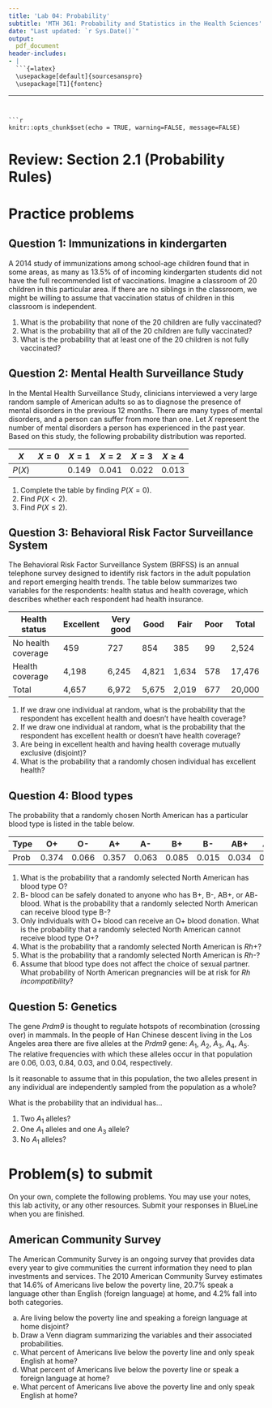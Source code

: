 ---
title: 'Lab 04: Probability'
subtitle: 'MTH 361: Probability and Statistics in the Health Sciences'
date: "Last updated: `r Sys.Date()`"
output: 
  pdf_document
header-includes:
- |
  ```{=latex}
  \usepackage[default]{sourcesanspro}
  \usepackage[T1]{fontenc}
  ```
---

```{r setup, include=FALSE}
knitr::opts_chunk$set(echo = TRUE, warning=FALSE, message=FALSE)
```

# Review: Section 2.1 (Probability Rules)

\pagebreak

# Practice problems

## Question 1: Immunizations in kindergarten

A 2014 study of immunizations among school-age children found that in some areas, as many as 13.5% of of incoming kindergarten students did not have the full recommended list of vaccinations. Imagine a classroom of 20 children in this particular area. If there are no siblings in the classroom, we might be willing to assume that vaccination status of children in this classroom is independent.

1. What is the probability that none of the 20 children are fully vaccinated?
2. What is the probability that all of the 20 children are fully vaccinated?
3. What is the probability that at least one of the 20 children is not fully vaccinated?

\pagebreak

## Question 2: Mental Health Surveillance Study

In the Mental Health Surveillance Study, clinicians interviewed a very large random sample of American adults so as to diagnose the presence of mental disorders in the previous 12 months. There are many types of mental disorders, and a person can suffer from more than one. Let $X$ represent the number of mental disorders a person has experienced in the past year. Based on this study, the following probability distribution was reported.

$X$|$X=0$|$X=1$|$X=2$|$X=3$|$X\ge 4$
---|---|---|---|---|---
$P(X)$| |0.149|0.041|0.022|0.013

1. Complete the table by finding $P(X=0)$.
2. Find $P(X<2)$.
3. Find $P(X\le 2)$.

\pagebreak

## Question 3: Behavioral Risk Factor Surveillance System

The Behavioral Risk Factor Surveillance System (BRFSS) is an annual telephone survey designed to identify risk factors in the adult population and report emerging health trends. The table below summarizes two variables for the respondents: health status and health coverage, which describes whether each respondent had health insurance.

Health status|Excellent|Very good|Good|Fair|Poor|Total
---|---|---|---|---|---|---
No health coverage|459|727|854|385|99|2,524
Health coverage|4,198|6,245|4,821|1,634|578|17,476
Total|4,657|6,972|5,675|2,019|677|20,000

1. If we draw one individual at random, what is the probability that the respondent has excellent health and doesn’t have health coverage?
2. If we draw one individual at random, what is the probability that the respondent has excellent health or doesn’t have health coverage?
3. Are being in excellent health and having health coverage mutually exclusive (disjoint)?
4. What is the probability that a randomly chosen individual has excellent health?

\pagebreak

## Question 4: Blood types

The probability that a randomly chosen North American has a particular blood type is listed in the table below. 

Type|O+|O-|A+|A-|B+|B-|AB+|AB-
---|---|---|---|---|---|---|---|---
Prob|0.374|0.066|0.357|0.063|0.085|0.015|0.034|0.006

1. What is the probability that a randomly selected North American has blood type O?
2. B- blood can be safely donated to anyone who has B+, B-, AB+, or AB- blood. What is the probability that a randomly selected North American can receive blood type B-?
3. Only individuals with O+ blood can receive an O+ blood donation. What is the probability that a randomly selected North American cannot receive blood type O+?
4. What is the probability that a randomly selected North American is _Rh_+?
5. What is the probability that a randomly selected North American is _Rh_-?
6. Assume that blood type does not affect the choice of sexual partner. What probability of North American pregnancies will be at risk for _Rh incompatibility_?

\pagebreak

## Question 5: Genetics

The gene _Prdm9_ is thought to regulate hotspots of recombination (crossing over) in mammals. In the people of Han Chinese descent living in the Los Angeles area there are five alleles at the _Prdm9_ gene: $A_1$, $A_2$, $A_3$, $A_4$, $A_5$. The relative frequencies with which these alleles occur in that population are 0.06, 0.03, 0.84, 0.03, and 0.04, respectively.

Is it reasonable to assume that in this population, the two alleles present in any individual are independently sampled from the population as a whole?

What is the probability that an individual has...

1. Two $A_1$ alleles?
2. One $A_1$ alleles and one $A_3$ allele?
3. No $A_1$ alleles?


\pagebreak

# Problem(s) to submit

On your own, complete the following problems. You may use your notes, this lab activity, or any other resources. Submit your responses in BlueLine when you are finished.

## American Community Survey

The American Community Survey is an ongoing survey that provides data every year to give communities the current information they need to plan investments and services. The 2010 American Community Survey estimates that 14.6% of Americans live below the poverty line, 20.7% speak a language other than English (foreign language) at home, and 4.2% fall into both categories.

a) Are living below the poverty line and speaking a foreign language at home disjoint?
b) Draw a Venn diagram summarizing the variables and their associated probabilities.
c) What percent of Americans live below the poverty line and only speak English at home?
d) What percent of Americans live below the poverty line or speak a foreign language at home? 
e) What percent of Americans live above the poverty line and only speak English at home?
